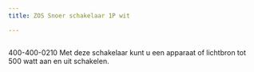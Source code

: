 ```yaml
---
title: ZOS Snoer schakelaar 1P wit

---
```



<Image src={imageProduct} width={imageProduct.width} alt="" />


400-400-0210
Met deze schakelaar kunt u een apparaat of lichtbron tot 500 watt aan en uit schakelen.
